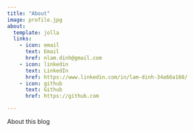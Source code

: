 ```yaml
---
title: "About"
image: profile.jpg
about:
  template: jolla
  links:
    - icon: email
      text: Email
      href: nlam.dinh@gmail.com
    - icon: linkedin
      text: LinkedIn
      href: https://www.linkedin.com/in/lam-dinh-34a66a160/
    - icon: github
      text: Github
      href: https://github.com

---
```


About this blog
